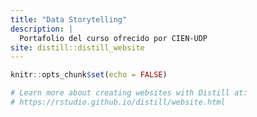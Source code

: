```yaml
---
title: "Data Storytelling"
description: |
  Portafolio del curso ofrecido por CIEN-UDP
site: distill::distill_website
---
```



```r
knitr::opts_chunk$set(echo = FALSE)

# Learn more about creating websites with Distill at:
# https://rstudio.github.io/distill/website.html

```

